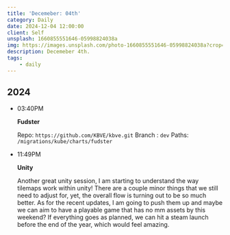 ```yaml
---
title: 'Decemeber: 04th'
category: Daily
date: 2024-12-04 12:00:00
client: Self
unsplash: 1660855551646-05998824038a
img: https://images.unsplash.com/photo-1660855551646-05998824038a?crop=entropy&cs=srgb&fm=jpg&ixid=MnwzNjM5Nzd8MHwxfHJhbmRvbXx8fHx8fHx8fDE2ODE3NDg2ODY&ixlib=rb-4.0.3&q=85
description: Decemeber 4th.
tags:
    - daily
---
```



## 2024

-   03:40PM

    **Fudster**

    Repo: `https://github.com/KBVE/kbve.git`
    Branch : `dev`
    Paths: `/migrations/kube/charts/fudster`

-   11:49PM

    **Unity**

    Another great unity session, I am starting to understand the way tilemaps work within unity!
    There are a couple minor things that we still need to adjust for, yet, the overall flow is turning out to be so much better.
    As for the recent updates, I am going to push them up and maybe we can aim to have a playable game that has no mm assets by this weekend?
    If everything goes as planned, we can hit a steam launch before the end of the year, which would feel amazing.